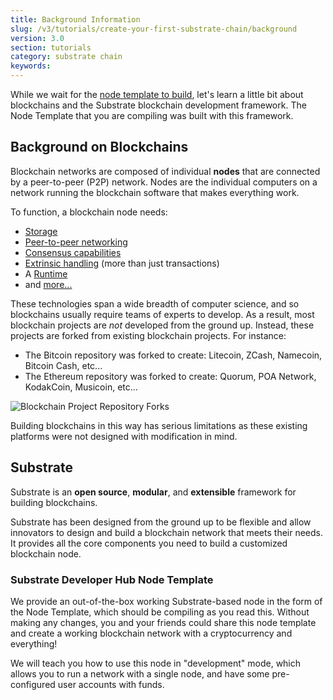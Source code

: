 ```yaml
---
title: Background Information
slug: /v3/tutorials/create-your-first-substrate-chain/background
version: 3.0 
section: tutorials
category: substrate chain
keywords:
---
```


While we wait for the [node template to build](../setup/#compiling-substrate), let's learn a little
bit about blockchains and the Substrate blockchain development framework. The Node Template
that you are compiling was built with this framework.

## Background on Blockchains

Blockchain networks are composed of individual **nodes** that are connected by a peer-to-peer (P2P)
network. Nodes are the individual computers on a network running the blockchain software that makes
everything work.

To function, a blockchain node needs:

- [Storage](/v3/docs/advanced/storage)
- [Peer-to-peer networking](https://libp2p.io)
- [Consensus capabilities](/v3/docs/advanced/consensus)
- [Extrinsic handling](/v3/docs/concepts/extrinsics) (more than just transactions)
- A [Runtime](/v3/docs/concepts/runtime)
- and [more...](/tutorials)

These technologies span a wide breadth of computer science, and so blockchains usually require teams
of experts to develop. As a result, most blockchain projects are _not_ developed from the ground up.
Instead, these projects are forked from existing blockchain projects. For instance:

- The Bitcoin repository was forked to create: Litecoin, ZCash, Namecoin, Bitcoin Cash, etc...
- The Ethereum repository was forked to create: Quorum, POA Network, KodakCoin, Musicoin, etc...

![Blockchain Project Repository Forks](../../../../src/images/tutorials/01-create-your-first-chain/forks.png)

Building blockchains in this way has serious limitations as these existing platforms were not
designed with modification in mind.

## Substrate

Substrate is an **open source**, **modular**, and **extensible** framework for building blockchains.

Substrate has been designed from the ground up to be flexible and allow innovators to design and
build a blockchain network that meets their needs. It provides all the core components you need to
build a customized blockchain node.

### Substrate Developer Hub Node Template

We provide an out-of-the-box working Substrate-based node in the form of the Node Template, which
should be compiling as you read this. Without making any changes, you and your friends could share
this node template and create a working blockchain network with a cryptocurrency and everything!

We will teach you how to use this node in "development" mode, which allows you to run a network with
a single node, and have some pre-configured user accounts with funds.
